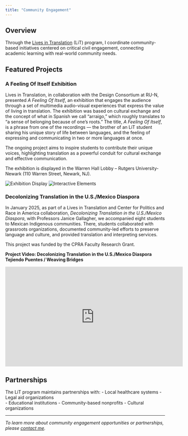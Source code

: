 ```yaml
---
title: "Community Engagement"
---
```


## Overview

Through the [Lives in Translation](https://sasn.rutgers.edu/lives-translation) (LiT) program, I coordinate community-based initiatives centered on critical civil engagement, connecting academic learning with real-world community needs.

## Featured Projects

### A Feeling Of Itself Exhibition

Lives in Translation, in collaboration with the Design Consortium at RU-N, presented *A Feeling Of Itself*, an exhibition that engages the audience through a set of multimedia audio-visual experiences that express the value of living in translation. The exhibition was based on cultural exchange and the concept of what in Spanish we call "arraigo," which roughly translates to "a sense of belonging because of one's roots." The title, *A Feeling Of Itself*, is a phrase from one of the recordings — the brother of an LiT student sharing his unique story of life between languages, and the feeling of expressing and communicating in two or more languages at once.

The ongoing project aims to inspire students to contribute their unique voices, highlighting translation as a powerful conduit for cultural exchange and effective communication.

The exhibition is displayed in the Warren Hall Lobby – Rutgers
University-Newark (110 Warren Street, Newark, NJ).  

::: {layout-ncol=2}
![Exhibition Display](assets/exhibition-photo1.png)
![Interactive Elements](assets/exhibition-photo2.png)
:::

### Decolonizing Translation in the U.S./Mexico Diaspora

In January 2025, as part of a Lives in Translation and Center for Politics and Race in America collaboration, *Decolonizing Translation in the U.S./Mexico Diaspora*, with Professors Janice Gallagher, we accompanied eight students to Mexican Indigenous communities. There, students collaborated with grassroots organizations, documented community-led efforts to preserve language and culture, and provided translation and interpreting services.

This project was funded by the CPRA Faculty Research Grant.

**Project Video: Decolonizing Translation in the U.S./Mexico Diaspora Tejiendo Puentes / Weaving Bridges**

<iframe width="560" height="315" src="https://www.youtube.com/embed/3M9mbtGamEs" title="Decolonizing Translation in the U.S./Mexico Diaspora Tejiendo Puentes / Weaving Bridges" frameborder="0" allow="accelerometer; autoplay; clipboard-write; encrypted-media; gyroscope; picture-in-picture; web-share" allowfullscreen></iframe>

## Partnerships

The LiT program maintains partnerships with:
- Local healthcare systems
- Legal aid organizations  
- Educational institutions
- Community-based nonprofits
- Cultural organizations

---

*To learn more about community engagement opportunities or partnerships, please [contact me](mailto:stephanie.rodrig@rutgers.edu).*